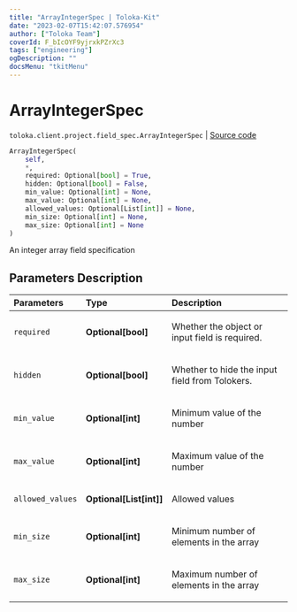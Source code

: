 ```yaml
---
title: "ArrayIntegerSpec | Toloka-Kit"
date: "2023-02-07T15:42:07.576954"
author: ["Toloka Team"]
coverId: F_bIcOYF9yjrxkPZrXc3
tags: ["engineering"]
ogDescription: ""
docsMenu: "tkitMenu"
---
```


# ArrayIntegerSpec
`toloka.client.project.field_spec.ArrayIntegerSpec` | [Source code](https://github.com/Toloka/toloka-kit/blob/v1.1.3/src/client/project/field_spec.py#L165)

```python
ArrayIntegerSpec(
    self,
    *,
    required: Optional[bool] = True,
    hidden: Optional[bool] = False,
    min_value: Optional[int] = None,
    max_value: Optional[int] = None,
    allowed_values: Optional[List[int]] = None,
    min_size: Optional[int] = None,
    max_size: Optional[int] = None
)
```

An integer array field specification

## Parameters Description

| Parameters | Type | Description |
| :----------| :----| :-----------|
`required`|**Optional\[bool\]**|<p>Whether the object or input field is required.</p>
`hidden`|**Optional\[bool\]**|<p>Whether to hide the input field from Tolokers.</p>
`min_value`|**Optional\[int\]**|<p>Minimum value of the number</p>
`max_value`|**Optional\[int\]**|<p>Maximum value of the number</p>
`allowed_values`|**Optional\[List\[int\]\]**|<p>Allowed values</p>
`min_size`|**Optional\[int\]**|<p>Minimum number of elements in the array</p>
`max_size`|**Optional\[int\]**|<p>Maximum number of elements in the array</p>